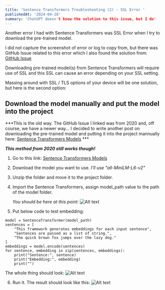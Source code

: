 ```yaml
---
title: 'Sentence Transformers Troubleshooting (2) - SSL Error '
publishedAt: '2024-04-28'
summary: 'ChatGPT doesn't know the solution to this issue, but I do'
---
```


Another error I had with Sentence Transformers was SSL Error when I try to download the pre-trained model. 

I did not capture the screenshot of error or log to copy from, but there was GitHub Issue related to this error which 
I also found the solution from: <a href='https://github.com/UKPLab/sentence-transformers/issues/571' target='_blank'>GitHub Issue</a>

Downloading pre-trained model(s) from Sentence Transformers will require use of SSL and this SSL can cause an error depending on your SSL setting.

Massing around with SSL / TLS options of your device will be one solution, but here is the second option: 

## Download the model manually and put the model into the project
***This is the old way. The GitHub Issue I linked was from 2020 and, off course, we have a newer way... 
I decided to write another post on downloading the pre-trained model and putting it into the project mannually here: <a href='https://theyuniverse.vercel.app/blog/st-model-locally' target='_blank'>Sentence Transformers Models</a> ***

***This method from 2020 still works though!***

1) Go to this link: <a href='https://public.ukp.informatik.tu-darmstadt.de/reimers/sentence-transformers/v0.2/' target='_blank'>Sentence Transformers Models</a>

2) Download the model you want to use. *I'll use "all-MiniLM-L6-v2"*  

3) Unzip the folder and move it to the project folder.

4) Import the Sentence Transformers, assign model_path value to the path of the model folder. 

    *You should be here at this point:*
    ![Alt text](/images/st-guide-old1.png)

5) Put below code to test embedding:
```
model = SentenceTransformer(model_path)
sentences = [
    "This framework generates embeddings for each input sentence",
    "Sentences are passed as a list of string.",
    "The quick brown fox jumps over the lazy dog."
]
embeddings = model.encode(sentences)
for sentence, embedding in zip(sentences, embeddings):
    print("Sentence:", sentence)
    print("Embedding:", embedding)
    print("")
```
The whole thing should look:
![Alt text](/images/st-guide-old3.png)

6) Run it. The result should look like this:
![Alt text](/images/st-guide-old2.png)
